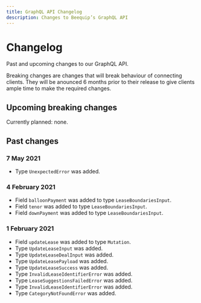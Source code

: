 ```yaml
---
title: GraphQL API Changelog
description: Changes to Beequip’s GraphQL API
---
```


# Changelog

Past and upcoming changes to our GraphQL API.

Breaking changes are changes that will break behaviour of connecting clients. They will be anounced 6 months prior
to their release to give clients ample time to make the required changes.

## Upcoming breaking changes

Currently planned: none.

## Past changes

### 7 May 2021

- Type `UnexpectedError` was added.

### 4 February 2021

- Field `balloonPayment` was added to type `LeaseBoundariesInput`.
- Field `tenor` was added to type `LeaseBoundariesInput`.
- Field `downPayment` was added to type `LeaseBoundariesInput`.

### 1 February 2021

- Field `updateLease` was added to type `Mutation`.
- Type `UpdateLeaseInput` was added.
- Type `UpdateLeaseDealInput` was added.
- Type `UpdateLeasePayload` was added.
- Type `UpdateLeaseSuccess` was added.
- Type `InvalidLeaseIdentifierError` was added.
- Type `LeaseSuggestionsFailedError` was added.
- Type `InvalidLeaseIdentifierError` was added.
- Type `CategoryNotFoundError` was added.

